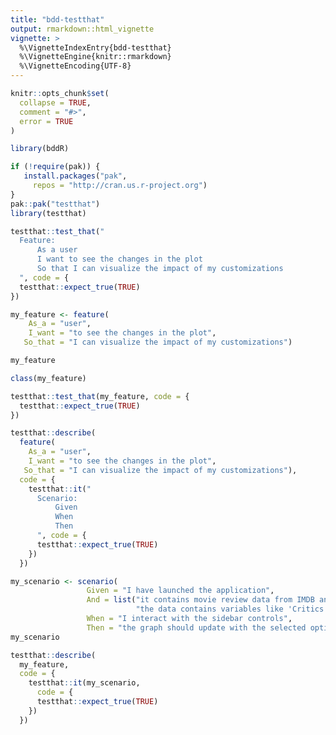 ```yaml
---
title: "bdd-testthat"
output: rmarkdown::html_vignette
vignette: >
  %\VignetteIndexEntry{bdd-testthat}
  %\VignetteEngine{knitr::rmarkdown}
  %\VignetteEncoding{UTF-8}
---
```


```r
knitr::opts_chunk$set(
  collapse = TRUE,
  comment = "#>",
  error = TRUE
)
```

```r
library(bddR)
```


```r
if (!require(pak)) {
   install.packages("pak", 
     repos = "http://cran.us.r-project.org")
}
pak::pak("testthat")
library(testthat)
```

```r
testthat::test_that("
  Feature:
	  As a user
	  I want to see the changes in the plot
	  So that I can visualize the impact of my customizations
  ", code = {
  testthat::expect_true(TRUE)
})
```

```r
my_feature <- feature(
    As_a = "user",
    I_want = "to see the changes in the plot", 
   So_that = "I can visualize the impact of my customizations")
```

```r
my_feature
```

```r
class(my_feature)
```

```r
testthat::test_that(my_feature, code = {
  testthat::expect_true(TRUE)
})
```

```r
testthat::describe(
  feature(
    As_a = "user",
    I_want = "to see the changes in the plot", 
   So_that = "I can visualize the impact of my customizations"), 
  code = {
    testthat::it("
      Scenario: 
          Given 
          When 
          Then 
      ", code = {
      testthat::expect_true(TRUE)
    })
  })
```

```r
my_scenario <- scenario(
                 Given = "I have launched the application",
                 And = list("it contains movie review data from IMDB and Rotten Tomatoes",
                            "the data contains variables like 'Critics Score' and 'MPAA'"),
                 When = "I interact with the sidebar controls",
                 Then = "the graph should update with the selected options")
my_scenario
```


```r
testthat::describe(
  my_feature, 
  code = {
    testthat::it(my_scenario, 
      code = {
      testthat::expect_true(TRUE)
    })
  })
```

